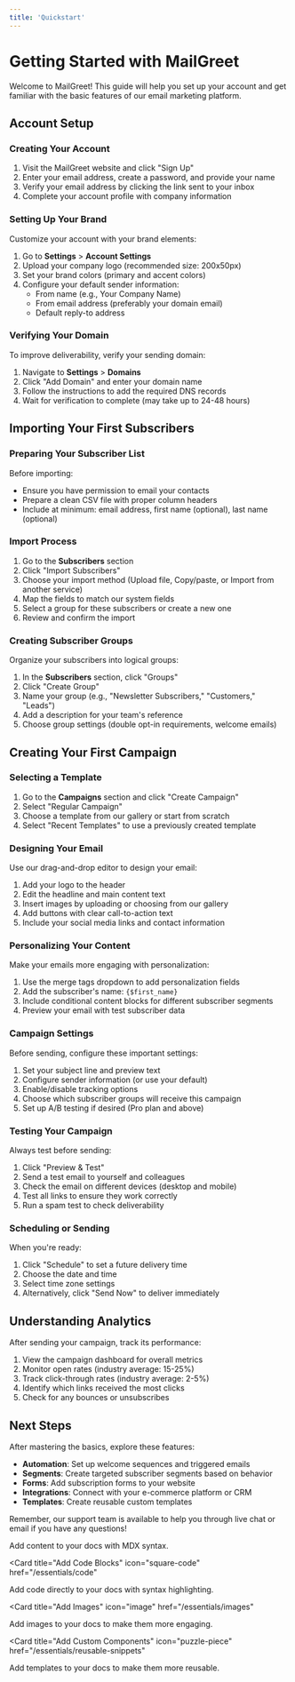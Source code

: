 ```yaml
---
title: 'Quickstart'
---
```


# Getting Started with MailGreet

Welcome to MailGreet! This guide will help you set up your account and get familiar with the basic features of our email marketing platform.

## Account Setup

### Creating Your Account

1. Visit the MailGreet website and click "Sign Up"
2. Enter your email address, create a password, and provide your name
3. Verify your email address by clicking the link sent to your inbox
4. Complete your account profile with company information

### Setting Up Your Brand

Customize your account with your brand elements:

1. Go to **Settings** > **Account Settings**
2. Upload your company logo (recommended size: 200x50px)
3. Set your brand colors (primary and accent colors)
4. Configure your default sender information:
   - From name (e.g., Your Company Name)
   - From email address (preferably your domain email)
   - Default reply-to address

### Verifying Your Domain

To improve deliverability, verify your sending domain:

1. Navigate to **Settings** > **Domains**
2. Click "Add Domain" and enter your domain name
3. Follow the instructions to add the required DNS records
4. Wait for verification to complete (may take up to 24-48 hours)

## Importing Your First Subscribers

### Preparing Your Subscriber List

Before importing:
- Ensure you have permission to email your contacts
- Prepare a clean CSV file with proper column headers
- Include at minimum: email address, first name (optional), last name (optional)

### Import Process

1. Go to the **Subscribers** section
2. Click "Import Subscribers"
3. Choose your import method (Upload file, Copy/paste, or Import from another service)
4. Map the fields to match our system fields
5. Select a group for these subscribers or create a new one
6. Review and confirm the import

### Creating Subscriber Groups

Organize your subscribers into logical groups:

1. In the **Subscribers** section, click "Groups"
2. Click "Create Group"
3. Name your group (e.g., "Newsletter Subscribers," "Customers," "Leads")
4. Add a description for your team's reference
5. Choose group settings (double opt-in requirements, welcome emails)

## Creating Your First Campaign

### Selecting a Template

1. Go to the **Campaigns** section and click "Create Campaign"
2. Select "Regular Campaign"
3. Choose a template from our gallery or start from scratch
4. Select "Recent Templates" to use a previously created template

### Designing Your Email

Use our drag-and-drop editor to design your email:

1. Add your logo to the header
2. Edit the headline and main content text
3. Insert images by uploading or choosing from our gallery
4. Add buttons with clear call-to-action text
5. Include your social media links and contact information

### Personalizing Your Content

Make your emails more engaging with personalization:

1. Use the merge tags dropdown to add personalization fields
2. Add the subscriber's name: `{$first_name}`
3. Include conditional content blocks for different subscriber segments
4. Preview your email with test subscriber data

### Campaign Settings

Before sending, configure these important settings:

1. Set your subject line and preview text
2. Configure sender information (or use your default)
3. Enable/disable tracking options
4. Choose which subscriber groups will receive this campaign
5. Set up A/B testing if desired (Pro plan and above)

### Testing Your Campaign

Always test before sending:

1. Click "Preview & Test"
2. Send a test email to yourself and colleagues
3. Check the email on different devices (desktop and mobile)
4. Test all links to ensure they work correctly
5. Run a spam test to check deliverability

### Scheduling or Sending

When you're ready:

1. Click "Schedule" to set a future delivery time
2. Choose the date and time
3. Select time zone settings
4. Alternatively, click "Send Now" to deliver immediately

## Understanding Analytics

After sending your campaign, track its performance:

1. View the campaign dashboard for overall metrics
2. Monitor open rates (industry average: 15-25%)
3. Track click-through rates (industry average: 2-5%)
4. Identify which links received the most clicks
5. Check for any bounces or unsubscribes

## Next Steps

After mastering the basics, explore these features:

- **Automation**: Set up welcome sequences and triggered emails
- **Segments**: Create targeted subscriber segments based on behavior
- **Forms**: Add subscription forms to your website
- **Integrations**: Connect with your e-commerce platform or CRM
- **Templates**: Create reusable custom templates

Remember, our support team is available to help you through live chat or email if you have any questions! 

<CardGroup>

<Card title="Add Content With MDX" icon="file" href="/essentials/markdown">
  Add content to your docs with MDX syntax.
</Card>

<Card
  title="Add Code Blocks"
  icon="square-code"
  href="/essentials/code"
>
  Add code directly to your docs with syntax highlighting.
</Card>

<Card
  title="Add Images"
  icon="image"
  href="/essentials/images"
>
  Add images to your docs to make them more engaging.
</Card>

<Card
  title="Add Custom Components"
  icon="puzzle-piece"
  href="/essentials/reusable-snippets"
>
  Add templates to your docs to make them more reusable.
</Card>

</CardGroup>
